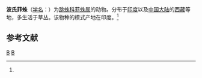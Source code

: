 {{Speciesbox
| taxon = Phidippus pateli
| binomial_authority = (Tikader, 1974)<ref name='id14805'>{{cite web| url =http://www.bioinfo.cn/db05/BjdwSpecies.php?action=view&id=14805| title =波氏菲蛛| work =《中国动物物种编目数据库》| publisher =中国科学院微生物研究所| author =中国科学院动物研究所| accessdate =2009-04-28| deadurl =yes| archiveurl =https://web.archive.org/web/20160305033456/http://www.bioinfo.cn/db05/BjdwSpecies.php?action=view&id=14805| archivedate =2016-03-05}}</ref>
}}

'''波氏菲蛛'''（[[学名|学名]]：{{lang|la|''Phidippus pateli''}}）为[[跳蛛科|跳蛛科]][[菲蛛属|菲蛛属]]的动物。分布于[[印度|印度]]以及[[中国大陆|中国大陆]]的[[西藏|西藏]]等地，多生活于草丛。该物种的模式产地在印度。<ref name='id14805'/>

== 参考文献 ==
{{reflist}}

{{蜘蛛小作品}}

{{taxonbar}}
[[Category:_1974年描述的动物|B]]
[[Category:菲蛛属|B]]